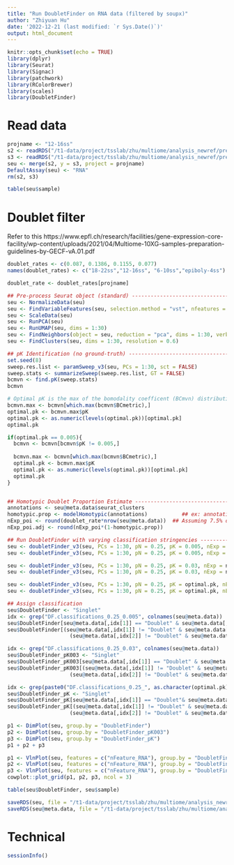 ```yaml
---
title: "Run DoubletFinder on RNA data (filtered by soupx)"
author: "Zhiyuan Hu"
date: '2022-12-21 (last modified: `r Sys.Date()`)'
output: html_document
---
```


```r
knitr::opts_chunk$set(echo = TRUE)
library(dplyr)
library(Seurat)
library(Signac)
library(patchwork)
library(RColorBrewer)
library(scales)
library(DoubletFinder)
```

# Read data

```r
projname <- "12-16ss"
s2 <- readRDS("/t1-data/project/tsslab/zhu/multiome/analysis_newref/preprocessing/rds/intermediate_seuobj/post_initialqc_scmo_s2_RNA.rds")
s3 <- readRDS("/t1-data/project/tsslab/zhu/multiome/analysis_newref/preprocessing/rds/intermediate_seuobj/post_initialqc_scmo_s3_RNA.rds")
seu <- merge(s2, y = s3, project = projname)
DefaultAssay(seu) <- "RNA"
rm(s2, s3)
```

```r
table(seu$sample)
```

# Doublet filter

Refer to this https://www.epfl.ch/research/facilities/gene-expression-core-facility/wp-content/uploads/2021/04/Multiome-10XG-samples-preparation-guidelines-by-GECF-vA.01.pdf

```r
doublet_rates <- c(0.087, 0.1386, 0.1155, 0.077)
names(doublet_rates) <- c("18-22ss","12-16ss", "6-10ss","epiboly-4ss")

doublet_rate <- doublet_rates[projname]
```

```r
## Pre-process Seurat object (standard) --------------------------------------------------------------------------------------
seu <- NormalizeData(seu)
seu <- FindVariableFeatures(seu, selection.method = "vst", nfeatures = 2000)
seu <- ScaleData(seu)
seu <- RunPCA(seu)
seu <- RunUMAP(seu, dims = 1:30)
seu <- FindNeighbors(object = seu, reduction = "pca", dims = 1:30, verbose = TRUE)
seu <- FindClusters(seu, dims = 1:30, resolution = 0.6)

## pK Identification (no ground-truth) ---------------------------------------------------------------------------------------
set.seed(8)
sweep.res.list <- paramSweep_v3(seu, PCs = 1:30, sct = FALSE)
sweep.stats <- summarizeSweep(sweep.res.list, GT = FALSE)
bcmvn <- find.pK(sweep.stats)
bcmvn

# Optimal pK is the max of the bomodality coefficent (BCmvn) distribution
bcmvn.max <- bcmvn[which.max(bcmvn$BCmetric),]
optimal.pk <- bcmvn.max$pK
optimal.pk <- as.numeric(levels(optimal.pk))[optimal.pk]
optimal.pk

if(optimal.pk == 0.005){
  bcmvn <- bcmvn[bcmvn$pK != 0.005,]
  
  bcmvn.max <- bcmvn[which.max(bcmvn$BCmetric),]
  optimal.pk <- bcmvn.max$pK
  optimal.pk <- as.numeric(levels(optimal.pk))[optimal.pk]
  optimal.pk
}


## Homotypic Doublet Proportion Estimate -------------------------------------------------------------------------------------
annotations <- seu@meta.data$seurat_clusters
homotypic.prop <- modelHomotypic(annotations)           ## ex: annotations <- seu@meta.data$ClusteringResults
nExp_poi <- round(doublet_rate*nrow(seu@meta.data))  ## Assuming 7.5% doublet formation rate - tailor for your dataset
nExp_poi.adj <- round(nExp_poi*(1-homotypic.prop))

## Run DoubletFinder with varying classification stringencies ----------------------------------------------------------------
seu <- doubletFinder_v3(seu, PCs = 1:30, pN = 0.25, pK = 0.005, nExp = nExp_poi, reuse.pANN = FALSE, sct = FALSE)
seu <- doubletFinder_v3(seu, PCs = 1:30, pN = 0.25, pK = 0.005, nExp = nExp_poi.adj, reuse.pANN = FALSE, sct = FALSE)

seu <- doubletFinder_v3(seu, PCs = 1:30, pN = 0.25, pK = 0.03, nExp = nExp_poi, reuse.pANN = FALSE, sct = FALSE)
seu <- doubletFinder_v3(seu, PCs = 1:30, pN = 0.25, pK = 0.03, nExp = nExp_poi.adj, reuse.pANN = FALSE, sct = FALSE)

seu <- doubletFinder_v3(seu, PCs = 1:30, pN = 0.25, pK = optimal.pk, nExp = nExp_poi, reuse.pANN = FALSE, sct = FALSE)
seu <- doubletFinder_v3(seu, PCs = 1:30, pN = 0.25, pK = optimal.pk, nExp = nExp_poi.adj, reuse.pANN = FALSE, sct = FALSE)


```

```r
## Assign classification
seu$DoubletFinder <- "Singlet"
idx <- grep("DF.classifications_0.25_0.005", colnames(seu@meta.data))
seu$DoubletFinder[seu@meta.data[,idx[1]] == "Doublet" & seu@meta.data[,idx[2]] == "Doublet"] <- "Doublet (high likelyhood)"
seu$DoubletFinder[(seu@meta.data[,idx[1]] != "Doublet" & seu@meta.data[,idx[2]]== "Doublet" )|
                    (seu@meta.data[,idx[2]] != "Doublet" & seu@meta.data[,idx[1]]== "Doublet" )] <- "Doublet (low likelyhood)"

idx <- grep("DF.classifications_0.25_0.03", colnames(seu@meta.data))
seu$DoubletFinder_pK003 <- "Singlet"
seu$DoubletFinder_pK003[seu@meta.data[,idx[1]] == "Doublet" & seu@meta.data[,idx[2]] == "Doublet"] <- "Doublet (high likelyhood)"
seu$DoubletFinder_pK003[(seu@meta.data[,idx[1]] != "Doublet" & seu@meta.data[,idx[2]]== "Doublet" )|
                    (seu@meta.data[,idx[2]] != "Doublet" & seu@meta.data[,idx[1]]== "Doublet" )] <- "Doublet (low likelyhood)"

idx <- grep(paste0("DF.classifications_0.25_", as.character(optimal.pk)), colnames(seu@meta.data))
seu$DoubletFinder_pK <- "Singlet"
seu$DoubletFinder_pK[seu@meta.data[,idx[1]] == "Doublet"& seu@meta.data[,idx[2]] == "Doublet"] <- "Doublet (high likelyhood)"
seu$DoubletFinder_pK[(seu@meta.data[,idx[1]] != "Doublet" & seu@meta.data[,idx[2]]== "Doublet" )|
                    (seu@meta.data[,idx[2]] != "Doublet" & seu@meta.data[,idx[1]]== "Doublet" )] <- "Doublet (low likelyhood)"

```

```r
p1 <- DimPlot(seu, group.by = "DoubletFinder")
p2 <- DimPlot(seu, group.by = "DoubletFinder_pK003")
p3 <- DimPlot(seu, group.by = "DoubletFinder_pK")
p1 + p2 + p3
```

```r
p1 <- VlnPlot(seu, features = c("nFeature_RNA"), group.by = "DoubletFinder" , pt.size =  0)
p2 <- VlnPlot(seu, features = c("nFeature_RNA"), group.by = "DoubletFinder_pK003" , pt.size =  0)
p3 <- VlnPlot(seu, features = c("nFeature_RNA"), group.by = "DoubletFinder_pK" , pt.size =  0)
cowplot::plot_grid(p1, p2, p3, ncol = 3)
```

```r
table(seu$DoubletFinder, seu$sample)
```

```r
saveRDS(seu, file = "/t1-data/project/tsslab/zhu/multiome/analysis_newref/preprocessing/rds/doubletfinder/seu_rna_soupx_12_16ss.rds")
saveRDS(seu@meta.data, file = "/t1-data/project/tsslab/zhu/multiome/analysis_newref/preprocessing/rds/doubletfinder/metadata_soupx_12_16ss.rds")
```

# Technical

```r
sessionInfo()
```
